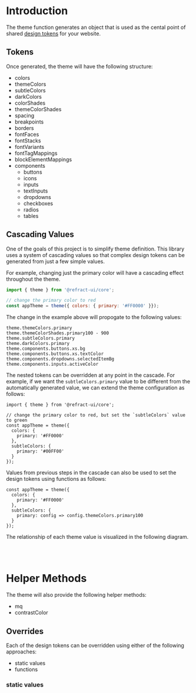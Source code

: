 
<Meta title="core/theme/intro" />

# Introduction

The theme function generates an object that is used as the cental point of
shared [design tokens](https://css-tricks.com/what-are-design-tokens/) for your website.

## Tokens

Once generated, the theme will have the following structure:

* colors
* themeColors
* subtleColors
* darkColors
* colorShades
* themeColorShades
* spacing
* breakpoints
* borders
* fontFaces
* fontStacks
* fontVariants
* fontTagMappings
* blockElementMappings
* components
  * buttons
  * icons
  * inputs
  * textInputs
  * dropdowns
  * checkboxes
  * radios
  * tables

## Cascading Values

One of the goals of this project is to simplify theme definition. This library
uses a system of cascading values so that complex design tokens can be
generated from just a few simple values.

For example, changing just the primary color will have a cascading effect
throughout the theme.

```js
import { theme } from '@refract-ui/core';

// change the primary color to red
const appTheme = theme({ colors: { primary: '#FF0000' }});
```

The change in the example above will propogate to the following values:

```
theme.themeColors.primary
theme.themeColorShades.primary100 - 900
theme.subtleColors.primary
theme.darkColors.primary
theme.components.buttons.xs.bg
theme.components.buttons.xs.textColor
theme.components.dropdowns.selectedItemBg
theme.components.inputs.activeColor
```

The nested tokens can be overridden at any point in the cascade. For example,
if we want the `subtleColors.primary` value to be different from the
automatically generated value, we can extend the theme configuration as
follows:

```
import { theme } from '@refract-ui/core';

// change the primary color to red, but set the `subtleColors` value to green
const appTheme = theme({ 
  colors: { 
    primary: '#FF0000'
  },
  subtleColors: {
    primary: '#00FF00'
  }
});
```

Values from previous steps in the cascade can also be used to set the design
tokens using functions as follows:

```
const appTheme = theme({
  colors: { 
    primary: '#FF0000'
  },
  subtleColors: {
    primary: config => config.themeColors.primary100
  }
});
```

The relationship of each theme value is visualized in the following diagram.

<br />
<Story id="docs-themediagram--overview" />
<br />


# Helper Methods

The theme will also provide the following helper methods:

* mq
* contrastColor

## Overrides

Each of the design tokens can be overridden using either of the following approaches:

* static values
* functions

### static values

